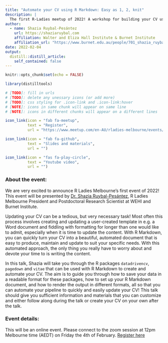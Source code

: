 ```yaml
---
title: "Automate your CV using R Markdown: Easy as 1, 2, knit"
description: |
  The first R-Ladies meetup of 2022! A workshop for building your CV using R Markdown and the R packages `datadrivencv`, `pagedown` & `vitae`. 
author: 
  - name: Shazia Ruybal-Pesántez
    url: https://shaziaruybal.com
    affiliation: Walter and Eliza Hall Institute & Burnet Institute
    affiliation_url: "https://www.burnet.edu.au/people/701_shazia_ruybal"
date: 2022-02-04
output:
  distill::distill_article:
    self_contained: false
---
```


```r
knitr::opts_chunk$set(echo = FALSE)
```

```r
library(distilltools)
```

```r
# [TODO]: fill in urls
# [TODO]: delete any unessary icons (or add more)
# [TODO]: css styling for .icon-link and .icon-link:hover
# [NOTE]: icons in same chunk will appear on same line
# [NOTE]: icons in different chunks will appear on a different lines
```

```r
icon_link(icon = "fab fa-meetup",
          text = "Register",
          url = "https://www.meetup.com/en-AU/rladies-melbourne/events/283353273/")

icon_link(icon = "fab fa-github",
          text = "Slides and materials",
          url = "")

icon_link(icon = "fas fa-play-circle",
          text = "Youtube video",
          url = "")
```


### About the event:

We are very excited to announce R Ladies Melbourne's first event of 2022! This event will be presented by [Dr. Shazia Ruybal-Pesántez](https://shaziaruybal.com), R Ladies Melbourne President and Postdoctoral Research Scientist at WEHI and Burnet Institute.

Updating your CV can be a tedious, but very necessary task! Most often this process involves creating and updating a user-created template in e.g. a Word document and fiddling with formatting for longer than one would like to admit, especially when it is time to update the content. With R Markdown, you can quickly turn your CV into a beautiful, automated document that is easy to produce, maintain and update to suit your specific needs. With this automated approach, the only thing you really have to worry about and devote your time to is writing the content.

In this talk, Shazia will take you through the R packages `datadrivencv`, `pagedown` and `vitae` that can be used with R Markdown to create and automate your CV. The aim is to guide you through how to save your data in a readable format for these packages, how to set up your R Markdown document, and how to render the output in different formats, all so that you can automate your pipeline to quickly and easily update your CV! This talk should give you sufficient information and materials that you can customize and either follow along during the talk or create your CV on your own after the talk.

### <i class="fab fa-meetup"></i> Event details: 

This will be an online event. Please connect to the zoom session at 12pm Melbourne time (AEDT) on Friday the 4th of February. [Register here](https://www.meetup.com/en-AU/rladies-melbourne/events/283353273/)
